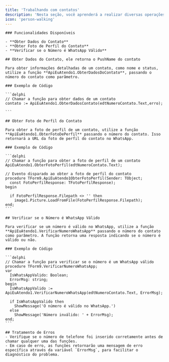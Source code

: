 ```yaml
---
title: 'Trabalhando com contatos'
description: 'Nesta seção, você aprenderá a realizar diversas operações relacionadas aos contatos, como obter dados detalhados de um contato, verificar a foto de perfil e validar se um número é do WhatsApp.'
icon: 'person-walking'
---
```


   

    ### Funcionalidades Disponíveis

    - **Obter Dados do Contato**
    - **Obter Foto de Perfil do Contato**
    - **Verificar se o Número é WhatsApp Válido**

    ## Obter Dados do Contato, ele retorna o PushName do contato

    Para obter informações detalhadas de um contato, como nome e status, utilize a função **ApiEuAtendo1.ObterDadosDoContato**, passando o número do contato como parâmetro.

    ### Exemplo de Código

    ```delphi
    // Chamar a função para obter dados de um contato
    contato := ApiEuAtendo1.ObterDadosContato(edtNumeroContato.Text,erro);

    ```

    ## Obter Foto de Perfil do Contato

    Para obter a foto de perfil de um contato, utilize a função **ApiEuAtendo1.ObterFotoDePerfil** passando o número do contato. Isso retornará a URL da foto de perfil do contato no WhatsApp.

    ### Exemplo de Código

    ```delphi
    // Chamar a função para obter a foto de perfil de um contato
    ApiEuAtendo1.ObterFotoPerfil(edtNumeroContato.Text);

    // Evento disparado ao obter a foto de perfil do contato
    procedure TForm9.ApiEuAtendo1ObterFotoPerfil(Sender: TObject;
	  const FotoPerfilResponse: TFotoPerfilResponse);
	begin

	  if FotoPerfilResponse.Filepath <> '' then
		image1.Picture.LoadFromFile(FotoPerfilResponse.Filepath);
	end;
    ```

    ## Verificar se o Número é WhatsApp Válido

    Para verificar se um número é válido no WhatsApp, utilize a função **ApiEuAtendo1.VerificarNumeroWhatsApp** passando o número do contato como parâmetro. A função retorna uma resposta indicando se o número é válido ou não.

    ### Exemplo de Código

    ```delphi
    // Chamar a função para verificar se o número é um WhatsApp válido
    procedure TForm9.VerificarNumeroWhatsApp;
    var
      IsWhatsAppValido: Boolean;
      ErrorMsg: string;
    begin
      IsWhatsAppValido := ApiEuAtendo1.VerificarNumeroWhatsApp(edtNumeroContato.Text, ErrorMsg);
      
      if IsWhatsAppValido then
        ShowMessage('O número é válido no WhatsApp.')
      else
        ShowMessage('Número inválido: ' + ErrorMsg);
    end;
    ```

    ## Tratamento de Erros
    - Verifique se o número de telefone foi inserido corretamente antes de chamar qualquer uma das funções.
    - Em caso de erro, as funções retornarão uma mensagem de erro específica através da variável `ErrorMsg`, para facilitar o diagnóstico do problema.

